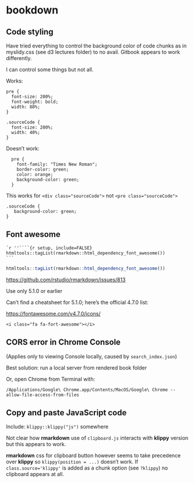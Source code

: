 # bookdown

## Code styling


Have tried everything to control the background color of code chunks as in myslidy.css (see d3 lectures folder) to no avail.  Gitbook appears to work differently.

I can control some things but not all.

Works:

```
pre {
  font-size: 200%;
  font-weight: bold;
  width: 80%;
}

.sourceCode {
  font-size: 200%;
  width: 40%;
}
```

Doesn't work:

```
  pre {
    font-family: "Times New Roman";
    border-color: green;
    color: orange;
    background-color: green;
  }
```

This works for `<div class="sourceCode">` not
`<pre class="sourceCode">`

```
.sourceCode {
   background-color: green;
}
```

## Font awesome

````
`r ''````{r setup, include=FALSE}
htmltools::tagList(rmarkdown::html_dependency_font_awesome())
```
````

```r
htmltools::tagList(rmarkdown::html_dependency_font_awesome())
```


[https://github.com/rstudio/rmarkdown/issues/813](https://github.com/rstudio/rmarkdown/issues/813){target="blank"}


Use only 5.1.0 or earlier

Can't find a cheatsheet for 5.1.0; here's the official 4.7.0 list:

[https://fontawesome.com/v4.7.0/icons/](https://fontawesome.com/v4.7.0/icons/){target="blank"}

`<i class="fa fa-fort-awesome"></i>`
<i class="fa fa-fort-awesome"></i>

## CORS error in Chrome Console

(Applies only to viewing Console locally, caused by `search_index.json`)

Best solution: run a local server from rendered book folder

Or, open Chrome from Terminal with:

`/Applications/Google\ Chrome.app/Contents/MacOS/Google\ Chrome --allow-file-access-from-files`

## Copy and paste JavaScript code
 
Include: `klippy::klippy("js")` somewhere

Not clear how **rmarkdown** use of `clipboard.js` interacts with **klippy** version but this appears to work.

**rmarkdown** css for clipboard button however seems to take precedence over **klippy** so `klippy(position = ...)` doesn't work. If `class.source='klippy'` is added as a chunk option (see `?klippy`) no clipboard appears at all.

 
